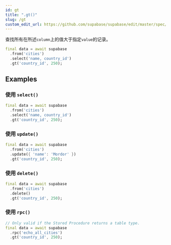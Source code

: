 ```yaml
---
id: gt
title: ".gt()"
slug: /gt
custom_edit_url: https://github.com/supabase/supabase/edit/master/spec/supabase_dart_v1.yml
---
```


查找所有在所述`column`上的值大于指定`value`的记录。


```dart
final data = await supabase
  .from('cities')
  .select('name, country_id')
  .gt('country_id', 250);
```


















## Examples

### 使用 `select()`



```dart
final data = await supabase
  .from('cities')
  .select('name, country_id')
  .gt('country_id', 250);
```

### 使用 `update()`



```dart
final data = await supabase
  .from('cities')
  .update({ 'name': 'Mordor' })
  .gt('country_id', 250);
```

### 使用 `delete()`



```dart
final data = await supabase
  .from('cities')
  .delete()
  .gt('country_id', 250);
```

### 使用 `rpc()`



```dart
// Only valid if the Stored Procedure returns a table type.
final data = await supabase
  .rpc('echo_all_cities')
  .gt('country_id', 250);
```